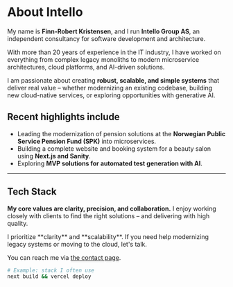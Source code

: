 # About Intello

My name is **Finn-Robert Kristensen**, and I run **Intello Group AS**, an independent consultancy for software development and architecture.

With more than 20 years of experience in the IT industry, I have worked on everything from complex legacy monoliths to modern microservice architectures, cloud platforms, and AI-driven solutions.

I am passionate about creating **robust, scalable, and simple systems** that deliver real value – whether modernizing an existing codebase, building new cloud-native services, or exploring opportunities with generative AI.

## Recent highlights include
- Leading the modernization of pension solutions at the **Norwegian Public Service Pension Fund (SPK)** into microservices.
- Building a complete website and booking system for a beauty salon using **Next.js and Sanity**.
- Exploring **MVP solutions for automated test generation with AI**.

---

## Tech Stack

<TechStackGrouped />

**My core values are clarity, precision, and collaboration.**
I enjoy working closely with clients to find the right solutions – and delivering with high quality.

<Callout type="info" title="Focus">
  I prioritize **clarity** and **scalability**. If you need help modernizing legacy systems or moving to the cloud, let's talk.
</Callout>

You can reach me via <a href="/contact">the contact page</a>.

```bash
# Example: stack I often use
next build && vercel deploy
```

